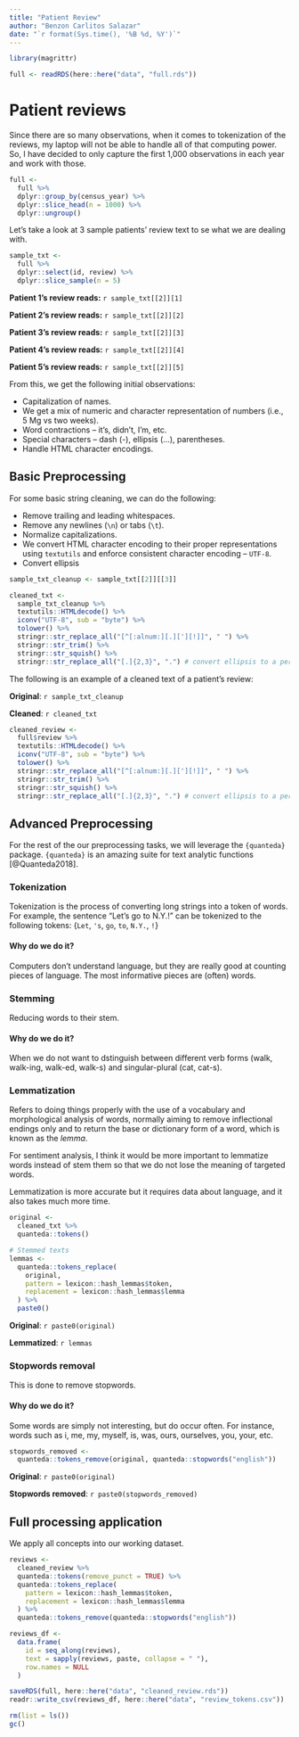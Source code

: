```yaml
---
title: "Patient Review"
author: "Benzon Carlitos Salazar"
date: "`r format(Sys.time(), '%B %d, %Y')`"
---
```


```r
library(magrittr)

full <- readRDS(here::here("data", "full.rds"))
```

# Patient reviews

Since there are so many observations, when it comes to tokenization of the 
reviews, my laptop will not be able to handle all of that computing power. So, 
I have decided to only capture the first 1,000 observations in each year and 
work with those.

```r
full <-
  full %>%
  dplyr::group_by(census_year) %>%
  dplyr::slice_head(n = 1000) %>%
  dplyr::ungroup()
```

Let's take a look at 3 sample patients' review text to se what we are dealing 
with.

```r
sample_txt <-
  full %>%
  dplyr::select(id, review) %>%
  dplyr::slice_sample(n = 5)
```

**Patient 1's review reads:** `r sample_txt[[2]][1]`

**Patient 2's review reads:** `r sample_txt[[2]][2]`

**Patient 3's review reads:** `r sample_txt[[2]][3]`

**Patient 4's review reads:** `r sample_txt[[2]][4]`

**Patient 5's review reads:** `r sample_txt[[2]][5]`

From this, we get the following initial observations:

* Capitalization of names.
* We get a mix of numeric and character representation of numbers (i.e., 5 Mg vs 
two weeks).
* Word contractions -- it's, didn't, I'm, etc.
* Special characters -- dash (-), ellipsis (...), parentheses.
* Handle HTML character encodings.

## Basic Preprocessing

For some basic string cleaning, we can do the following:

* Remove trailing and leading whitespaces.
* Remove any newlines (`\n`) or tabs (`\t`).
* Normalize capitalizations.
* We convert HTML character encoding to their proper representations using 
`textutils` and enforce consistent character encoding -- `UTF-8`.
* Convert ellipsis

```r
sample_txt_cleanup <- sample_txt[[2]][[3]]

cleaned_txt <-
  sample_txt_cleanup %>%
  textutils::HTMLdecode() %>%
  iconv("UTF-8", sub = "byte") %>%
  tolower() %>%
  stringr::str_replace_all("[^[:alnum:][.]['][!]]", " ") %>%
  stringr::str_trim() %>%
  stringr::str_squish() %>%
  stringr::str_replace_all("[.]{2,3}", ".") # convert ellipsis to a period
```

The following is an example of a cleaned text of a patient's review:

**Original**: `r sample_txt_cleanup`

**Cleaned**: `r cleaned_txt`

```r
cleaned_review <-
  full$review %>%
  textutils::HTMLdecode() %>%
  iconv("UTF-8", sub = "byte") %>%
  tolower() %>%
  stringr::str_replace_all("[^[:alnum:][.]['][!]]", " ") %>%
  stringr::str_trim() %>%
  stringr::str_squish() %>%
  stringr::str_replace_all("[.]{2,3}", ".") # convert ellipsis to a period
```

## Advanced Preprocessing

For the rest of the our preprocessing tasks, we will leverage the `{quanteda}` 
package. `{quanteda}` is an amazing suite for text analytic functions 
[@Quanteda2018].

### Tokenization

Tokenization is the process of converting long strings into a token of words. 
For example, the sentence "Let's go to N.Y.!" can be tokenized to the following 
tokens: {`Let`, `'s`, `go`, `to`, `N.Y.`, `!`}

#### Why do we do it?

Computers don't understand language, but they are really good at counting pieces 
of language. The most informative pieces are (often) words.

### Stemming

Reducing words to their stem.

#### Why do we do it?

When we do not want to dstinguish between different verb forms (walk, walk-ing, 
walk-ed, walk-s) and singular-plural (cat, cat-s).

### Lemmatization

Refers to doing things properly with the use of a vocabulary and morphological 
analysis of words, normally aiming to remove inflectional endings only and to 
return the base or dictionary form of a word, which is known as the *lemma*.

For sentiment analysis, I think it would be more important to lemmatize words 
instead of stem them so that we do not lose the meaning of targeted words.

Lemmatization is more accurate but it requires data about language, and it also 
takes much more time.

```r
original <- 
  cleaned_txt %>%
  quanteda::tokens()

# Stemmed texts
lemmas <- 
  quanteda::tokens_replace(
    original, 
    pattern = lexicon::hash_lemmas$token, 
    replacement = lexicon::hash_lemmas$lemma
  ) %>%
  paste0()
```

**Original**: `r paste0(original)`

**Lemmatized**: `r lemmas`

### Stopwords removal

This is done to remove stopwords.

#### Why do we do it?

Some words are simply not interesting, but do occur often. For instance, words 
such as i, me, my, myself, is, was, ours, ourselves, you, your, etc.

```r
stopwords_removed <-
  quanteda::tokens_remove(original, quanteda::stopwords("english"))
```

**Original**: `r paste0(original)`

**Stopwords removed**: `r paste0(stopwords_removed)`

## Full processing application

We apply all concepts into our working dataset.


```r
reviews <-
  cleaned_review %>%
  quanteda::tokens(remove_punct = TRUE) %>%
  quanteda::tokens_replace(
    pattern = lexicon::hash_lemmas$token,
    replacement = lexicon::hash_lemmas$lemma
  ) %>% 
  quanteda::tokens_remove(quanteda::stopwords("english"))

reviews_df <- 
  data.frame(
    id = seq_along(reviews),
    text = sapply(reviews, paste, collapse = " "),
    row.names = NULL
  )
```

```r
saveRDS(full, here::here("data", "cleaned_review.rds"))
readr::write_csv(reviews_df, here::here("data", "review_tokens.csv"))
```

```r
rm(list = ls())
gc()
```
